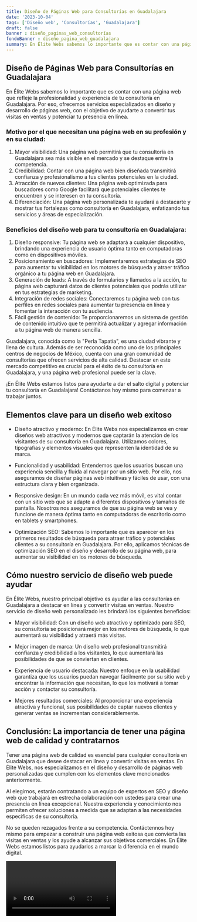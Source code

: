 ```yaml
---
title: Diseño de Páginas Web para Consultorías en Guadalajara
date: '2023-10-04'
tags: ['Diseño web', 'Consultorías', 'Guadalajara']
draft: false
banner : diseño_paginas_web_consultorías
fondoBanner : diseño_pagina_web_guadalajara
summary: En Élite Webs sabemos lo importante que es contar con una página web que refleje la profesionalidad y experiencia de tu consultoría en Guadalajara. Por eso, ofrecemos servicios especializados en diseño y desarrollo de páginas web, con el objetivo de ayudarte a convertir tus visitas en ventas y potenciar tu presencia en línea.
---
```


## Diseño de Páginas Web para Consultorías en Guadalajara

En Élite Webs sabemos lo importante que es contar con una página web que refleje la profesionalidad y experiencia de tu consultoría en Guadalajara. Por eso, ofrecemos servicios especializados en diseño y desarrollo de páginas web, con el objetivo de ayudarte a convertir tus visitas en ventas y potenciar tu presencia en línea.

### Motivo por el que necesitan una página web en su profesión y en su ciudad:

1. Mayor visibilidad: Una página web permitirá que tu consultoría en Guadalajara sea más visible en el mercado y se destaque entre la competencia.
2. Credibilidad: Contar con una página web bien diseñada transmitirá confianza y profesionalismo a tus clientes potenciales en la ciudad.
3. Atracción de nuevos clientes: Una página web optimizada para buscadores como Google facilitará que potenciales clientes te encuentren y se interesen en tu consultoría.
4. Diferenciación: Una página web personalizada te ayudará a destacarte y mostrar tus fortalezas como consultoría en Guadalajara, enfatizando tus servicios y áreas de especialización.

### Beneficios del diseño web para tu consultoría en Guadalajara:

1. Diseño responsive: Tu página web se adaptará a cualquier dispositivo, brindando una experiencia de usuario óptima tanto en computadoras como en dispositivos móviles.
2. Posicionamiento en buscadores: Implementaremos estrategias de SEO para aumentar tu visibilidad en los motores de búsqueda y atraer tráfico orgánico a tu página web en Guadalajara.
3. Generación de leads: A través de formularios y llamados a la acción, tu página web capturará datos de clientes potenciales que podrás utilizar en tus estrategias de marketing.
4. Integración de redes sociales: Conectaremos tu página web con tus perfiles en redes sociales para aumentar tu presencia en línea y fomentar la interacción con tu audiencia.
5. Fácil gestión de contenido: Te proporcionaremos un sistema de gestión de contenido intuitivo que te permitirá actualizar y agregar información a tu página web de manera sencilla.

Guadalajara, conocida como la "Perla Tapatía", es una ciudad vibrante y llena de cultura. Además de ser reconocida como uno de los principales centros de negocios de México, cuenta con una gran comunidad de consultorías que ofrecen servicios de alta calidad. Destacar en este mercado competitivo es crucial para el éxito de tu consultoría en Guadalajara, y una página web profesional puede ser la clave.

¡En Élite Webs estamos listos para ayudarte a dar el salto digital y potenciar tu consultoría en Guadalajara! Contáctanos hoy mismo para comenzar a trabajar juntos.

<GifSeo />

<Cta />

## Elementos clave para un diseño web exitoso

- Diseño atractivo y moderno: En Élite Webs nos especializamos en crear diseños web atractivos y modernos que captarán la atención de los visitantes de su consultoría en Guadalajara. Utilizamos colores, tipografías y elementos visuales que representen la identidad de su marca.

- Funcionalidad y usabilidad: Entendemos que los usuarios buscan una experiencia sencilla y fluida al navegar por un sitio web. Por ello, nos aseguramos de diseñar páginas web intuitivas y fáciles de usar, con una estructura clara y bien organizada.

- Responsive design: En un mundo cada vez más móvil, es vital contar con un sitio web que se adapte a diferentes dispositivos y tamaños de pantalla. Nosotros nos aseguramos de que su página web se vea y funcione de manera óptima tanto en computadoras de escritorio como en tablets y smartphones.

- Optimización SEO: Sabemos lo importante que es aparecer en los primeros resultados de búsqueda para atraer tráfico y potenciales clientes a su consultoría en Guadalajara. Por ello, aplicamos técnicas de optimización SEO en el diseño y desarrollo de su página web, para aumentar su visibilidad en los motores de búsqueda.

## Cómo nuestro servicio de diseño web puede ayudar

En Élite Webs, nuestro principal objetivo es ayudar a las consultorías en Guadalajara a destacar en línea y convertir visitas en ventas. Nuestro servicio de diseño web personalizado les brindará los siguientes beneficios:

- Mayor visibilidad: Con un diseño web atractivo y optimizado para SEO, su consultoría se posicionará mejor en los motores de búsqueda, lo que aumentará su visibilidad y atraerá más visitas.

- Mejor imagen de marca: Un diseño web profesional transmitirá confianza y credibilidad a los visitantes, lo que aumentará las posibilidades de que se conviertan en clientes.

- Experiencia de usuario destacada: Nuestro enfoque en la usabilidad garantiza que los usuarios puedan navegar fácilmente por su sitio web y encontrar la información que necesitan, lo que los motivará a tomar acción y contactar su consultoría.

- Mejores resultados comerciales: Al proporcionar una experiencia atractiva y funcional, sus posibilidades de captar nuevos clientes y generar ventas se incrementan considerablemente.

## Conclusión: La importancia de tener una página web de calidad y contratarnos

Tener una página web de calidad es esencial para cualquier consultoría en Guadalajara que desee destacar en línea y convertir visitas en ventas. En Élite Webs, nos especializamos en el diseño y desarrollo de páginas web personalizadas que cumplen con los elementos clave mencionados anteriormente.

Al elegirnos, estarán contratando a un equipo de expertos en SEO y diseño web que trabajará en estrecha colaboración con ustedes para crear una presencia en línea excepcional. Nuestra experiencia y conocimiento nos permiten ofrecer soluciones a medida que se adaptan a las necesidades específicas de su consultoría.

No se queden rezagados frente a su competencia. Contáctennos hoy mismo para empezar a construir una página web exitosa que convierta las visitas en ventas y los ayude a alcanzar sus objetivos comerciales. En Élite Webs estamos listos para ayudarlos a marcar la diferencia en el mundo digital.

<Video />

<CtaBot job='Consultorías' city='Guadalajara'/>

<Gmaps query='Guadalajara+españa+maps' />